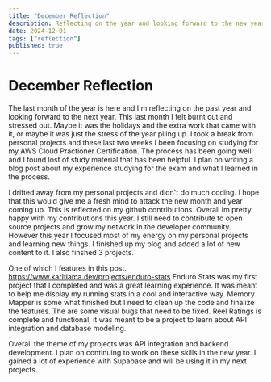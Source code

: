 ```yaml
---
title: "December Reflection"
description: Reflecting on the year and looking forward to the new year.
date: 2024-12-01
tags: ["reflection"]
published: true
---
```


# December Reflection

The last month of the year is here and I'm reflecting on the past year and
looking forward to the next year. This last month I felt burnt out and stressed
out. Maybe it was the holidays and the extra work that came with it, or maybe it
was just the stress of the year piling up. I took a break from personal projects
and these last two weeks I been focusing on studying for my AWS Cloud Practioner
Certification. The process has been going well and I found lost of study
material that has been helpful. I plan on writing a blog post about my
experience studying for the exam and what I learned in the process.

I drifted away from my personal projects and didn't do much coding. I hope that
this would give me a fresh mind to attack the new month and year coming up. This
is reflected on my github contributions. Overall Im pretty happy with my
contributions this year. I still need to contribute to open source projects and
grow my network in the developer community. However this year I focused most of
my energy on my personal projects and learning new things. I finished up my blog
and added a lot of new content to it. I also finshed 3 projects.

One of which I features in this post.
https://www.karltiama.dev/projects/enduro-stats Enduro Stats was my first
project that I completed and was a great learning experience. It was meant to
help me display my running stats in a cool and interactive way. Memory Mapper is
some what finished but I need to clean up the code and finalize the features.
The are some visual bugs that need to be fixed. Reel Ratings is complete and
functional, it was meant to be a project to learn about API integration and
database modeling.

Overall the theme of my projects was API integration and backend development. I
plan on continuing to work on these skills in the new year. I gained a lot of
experience with Supabase and will be using it in my next projects.
